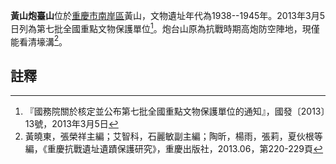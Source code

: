 {{msg:重慶市文物保護單位
|名稱 = [[重慶黃山抗戰舊址群|重慶黃山抗戰舊址群]]--炮臺山
|編號 = 1876
|圖片 = 
|級別 = 107
|分類 = 
|時代 = 1938～1946年
|地点 = [[重慶市|重慶市]][[南岸區|南岸區]]
|坐標 =
|登錄 = 2013年3月5日
}}
'''黃山炮臺山'''位於[[重慶市|重慶市]][[南岸區|南岸區]]黃山，文物遺址年代為1938--1945年。2013年3月5日列為第七批全國重點文物保護單位<ref>『國務院關於核定並公布第七批全國重點文物保護單位的通知』，國發〔2013〕13號，2013年3月5日</ref>。炮台山原為抗戰時期高炮防空陣地，現僅能看清壕溝<ref>黃曉東，張榮祥主編；艾智科，石麗敏副主編；陶昕，楊雨，張莉，夏伙根等編，《重慶抗戰遺址遺蹟保護研究》，重慶出版社，2013.06，第220-229頁</ref>。

== 註釋 ==
{{reflist}}
{{文物保護單位小作品}}
{{重慶全國重點文物保護單位}}